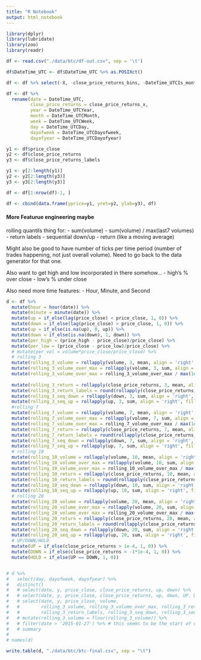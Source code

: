 ```yaml
---
title: "R Notebook"
output: html_notebook
---
```



```r
library(dplyr)
library(lubridate)
library(zoo)
library(readr)
```

```r
df <- read.csv("./data/btc/df-out.csv", sep = '\t')

df$DateTime_UTC <- df$DateTime_UTC %>% as.POSIXct()
```

```r
df <- df %>% select(-X, -close_price_returns_bins, -DateTime_UTCIs_month_end, -DateTime_UTCIs_month_start, -DateTime_UTCIs_quarter_end, -DateTime_UTCIs_quarter_start, -DateTime_UTCIs_year_end, -DateTime_UTCIs_year_start, -close_price_returns_y)

df <- df %>% 
  rename(date = DateTime_UTC,
         close_price_returns = close_price_returns_x,
         year = DateTime_UTCYear,
         month = DateTime_UTCMonth,
         week = DateTime_UTCWeek,
         day = DateTime_UTCDay,
         dayofweek = DateTime_UTCDayofweek,
         dayofyear = DateTime_UTCDayofyear)

y1 <- df$price_close
y2 <- df$close_price_returns
y3 <- df$close_price_returns_labels

y1 <- y[2:length(y1)]
y2 <- y2[2:length(y3)]
y3 <- y3[2:length(y3)]

df <- df[1:nrow(df)-1, ]

df <- cbind(data.frame(yprice=y1, yret=y2, ylab=y3), df)

```

#### More Featurue engineering maybe
rolling quantils thing for:
  - sum(volume)
  - sum(volume) / max(last7 volumes)
  - return labels
  - sequential down/up
  - return (like a moving average)

Might also be good to have number of ticks per time period (number of trades happening, not just overall volume). Need to go back to the data generator for that one.

Also want to get high and low incorporated in there somehow...
  - high's % over close
  - low's % under close
  
Also need more time features:
  - Hour, Minute, and Second
  
  
```r
d <- df %>%
  mutate(hour = hour(date)) %>%
  mutate(minute = minute(date)) %>% 
  mutate(up = if_else(lag(price_close) < price_close, 1, 0)) %>%
  mutate(down = if_else(lag(price_close) > price_close, 1, 0)) %>%
  mutate(up = if_else(is.na(up), 0, up)) %>%
  mutate(down = if_else(is.na(down), 1, down)) %>%
  mutate(per_high = (price_high - price_close)/price_close) %>%
  mutate(per_low = (price_close - price_low)/price_close) %>%
  # mutate(per_vol = volume*price_close/price_close) %>%
  # rolling 3
  mutate(rolling_3_volume = rollapply(volume, 3, mean, align = 'right', fill=volume)) %>%
  mutate(rolling_3_volume_over_max = rollapply(volume, 3, sum, align = 'right', fill=volume)) %>%
  mutate(rolling_3_volume_over_max = rolling_3_volume_over_max / max(1e-7, rollapply(volume, 7, # using 7 to be interesting
                                                                           max, align = 'right', fill=rolling_3_volume))) %>%
  mutate(rolling_3_return = rollapply(close_price_returns, 3, mean, align = 'right', fill=close_price_returns)) %>%
  mutate(rolling_3_return_labels = round(rollapply(close_price_returns_labels, 3, mean, align = 'right', fill=close_price_returns_labels))) %>%
  mutate(rolling_3_seq_down = rollapply(down, 3, sum, align = 'right', fill=0)) %>%
  mutate(rolling_3_seq_up = rollapply(up, 3, sum, align = 'right', fill=0)) %>%
  #rolling 7
  mutate(rolling_7_volume = rollapply(volume, 7, mean, align = 'right', fill=volume)) %>%
  mutate(rolling_7_volume_over_max = rollapply(volume, 7, sum, align = 'right', fill=volume)) %>%
  mutate(rolling_7_volume_over_max = rolling_7_volume_over_max / max(1e-7, rollapply(volume, 7, max, align = 'right', fill=rolling_7_volume))) %>%
  mutate(rolling_7_return = rollapply(close_price_returns, 7, mean, align = 'right', fill=close_price_returns)) %>%
  mutate(rolling_7_return_labels = round(rollapply(close_price_returns_labels, 7, mean, align = 'right', fill=close_price_returns_labels))) %>%
  mutate(rolling_7_seq_down = rollapply(down, 7, sum, align = 'right', fill=0)) %>%
  mutate(rolling_7_seq_up = rollapply(up, 7, sum, align = 'right', fill=0)) %>%
  # rolling 10
  mutate(rolling_10_volume = rollapply(volume, 10, mean, align = 'right', fill=volume)) %>%
  mutate(rolling_10_volume_over_max = rollapply(volume, 10, sum, align = 'right', fill=volume)) %>%
  mutate(rolling_10_volume_over_max = rolling_10_volume_over_max / max(1e-7, rollapply(volume, 10, max, align = 'right', fill=rolling_10_volume))) %>%
  mutate(rolling_10_return = rollapply(close_price_returns, 10, mean, align = 'right', fill=close_price_returns)) %>%
  mutate(rolling_10_return_labels = round(rollapply(close_price_returns_labels, 10, mean, align = 'right', fill=close_price_returns_labels))) %>%
  mutate(rolling_10_seq_down = rollapply(down, 10, sum, align = 'right', fill=0)) %>%
  mutate(rolling_10_seq_up = rollapply(up, 10, sum, align = 'right', fill=0)) %>%
  # rolling 20
  mutate(rolling_20_volume = rollapply(volume, 20, mean, align = 'right', fill=volume)) %>%
  mutate(rolling_20_volume_over_max = rollapply(volume, 20, sum, align = 'right', fill=volume)) %>%
  mutate(rolling_20_volume_over_max = rolling_20_volume_over_max / max(1e-7, rollapply(volume, 20, max, align = 'right', fill=rolling_20_volume))) %>%
  mutate(rolling_20_return = rollapply(close_price_returns, 20, mean, align = 'right', fill=close_price_returns)) %>%
  mutate(rolling_20_return_labels = round(rollapply(close_price_returns_labels, 20, mean, align = 'right', fill=close_price_returns_labels))) %>%
  mutate(rolling_20_seq_down = rollapply(down, 20, sum, align = 'right', fill=0)) %>%
  mutate(rolling_20_seq_up = rollapply(up, 20, sum, align = 'right', fill=0)) %>%
  # UP/DOWN/HOLD
  mutate(UP = if_else(close_price_returns > 1e-4, 1, 0)) %>%
  mutate(DOWN = if_else(close_price_returns < -1*1e-4, 1, 0)) %>%
  mutate(HOLD = if_else(UP == DOWN, 1, 0))


# d %>%
#   select(day, dayofweek, dayofyear) %>%
#   distinct()
#   # select(date, y, price_close, close_price_returns, up, down) %>%
#   # select(date, y, price_close, close_price_returns, up, down, UP, DOWN, HOLD) %>%
#   # select(date, y, price_close, volume,
#   #        rolling_3_volume, rolling_3_volume_over_max, rolling_3_return,
#   #        rolling_3_return_labels, rolling_3_seq_down, rolling_3_seq_up, day, day) #%>%
#   # mutate(rolling_3_volume = floor(rolling_3_volume)) %>%
#   # filter(date > '2015-01-27') %>% # this seems to be the start of real trading
#   # summary
# 
# names(d)


```

```r
write.table(d, "./data/btc/btc-final.csv", sep = "\t")
```

































